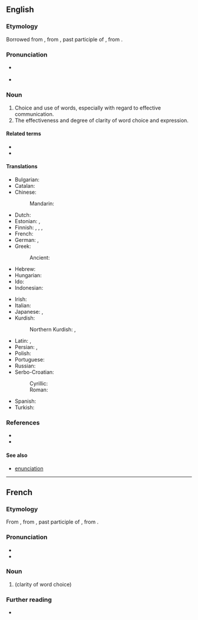 ==English==

===Etymology===
{{root|en|ine-pro|*deyḱ-}}
Borrowed from {{bor|en|la|dictio|dictiō, dictiōnis}}, from {{m|la|dictus}}, past participle of {{m|la|dicere||to speak}}, from {{der|en|ine-pro|*deyḱ-||to show, point out}}.

===Pronunciation===
* {{a|UK}} {{IPA|en|/ˈdɪkʃən/}}
* {{audio|en|en-us-diction.ogg|Audio (US)}}
*: {{rhymes|en|ɪkʃən}}

===Noun===
{{en-noun|~}}

# Choice and use of words, especially with regard to effective communication.
# The effectiveness and degree of clarity of word choice and expression.
#: {{ux|en|His poor '''diction''' meant that most of the audience didn't really understand the key points of the presentation.}}

====Related terms====
* {{l|en|dictate}}
* {{l|en|dictionary}}

====Translations====
{{trans-top|clarity of word choice}}
* Bulgarian: {{t+|bg|ди́кция|f}}
* Catalan: {{t|ca|dicció|f}}
* Chinese:
*: Mandarin: {{t+|cmn|吐字|tr=tǔzì|sc=Hani}}
* Dutch: {{t+|nl|dictie|f}}
* Estonian: {{t|et|väljendusviis}}, {{t|et|sõnastus}}
* Finnish: {{t|fi|sananvalinta}}, {{t|fi|lausuntatapa}}, {{t|fi|kirjoitustapa}}, {{t+|fi|diktio}}
* French: {{t+|fr|diction|f}}
* German: {{t+|de|Ausdrucksweise|f}}, {{t+|de|Diktion|f}}
* Greek:
*: Ancient: {{t|grc|λέξις|f}}
* Hebrew: {{t|he|דיקציה|f|tr=diqtzia|sc=Hebr}}
* Hungarian: {{t+|hu|előadásmód}}
* Ido: {{t+|io|diciono}}
* Indonesian: {{t+|id|diksi}}
{{trans-mid}}
* Irish: {{t|ga|briathraíocht|f}}
* Italian: {{t+|it|dizione|f}}
* Japanese: {{t+|ja|言い回し|tr=いいまわし, iimawashi|sc=Jpan}}, {{t|ja|ディクション|tr=dikushon|sc=Jpan}}
* Kurdish:
*: Northern Kurdish: {{t+|kmr|gotin|f}}, {{t+|kmr|derbirîn}}
* Latin: {{t|la|dictio}}, {{t|la|eloquium}}
* Persian: {{t|fa|گویه|tr=guye|sc=fa-Arab}}, {{t+|fa|بیان|tr=bayân|sc=fa-Arab}}
* Polish: {{t+|pl|dykcja|f}}
* Portuguese: {{t+|pt|dicção|f}}
* Russian: {{t+|ru|ди́кция|f}}
* Serbo-Croatian:
*: Cyrillic: {{t|sh|дѝкција|f}}
*: Roman: {{t+|sh|dìkcija|f}}
* Spanish: {{t+|es|dicción|f}}
* Turkish: {{t|tr|söyleyim}}
{{trans-bottom}}

===References===
* {{R:OneLook}}
* {{R:Century 1911}}

====See also====
*[[enunciation]]

----

==French==
{{wp|lang=fr}}

===Etymology===
{{root|fr|ine-pro|*deyḱ-}}
From {{inh|fr|la|dictio|dictiō, dictiōnis}}, from {{m|la|dictus}}, past participle of {{m|la|dicere||to speak}}, from {{inh|fr|ine-pro|*deyḱ-||to show, point out}}.

===Pronunciation===
* {{fr-IPA}}
* {{audio|fr|LL-Q150 (fra)-WikiLucas00-diction.wav|Audio}}

===Noun===
{{fr-noun|f}}

# {{l|en|diction}} (clarity of word choice)

===Further reading===
* {{R:TLFi}}

{{c|fr|Phonetics}}
